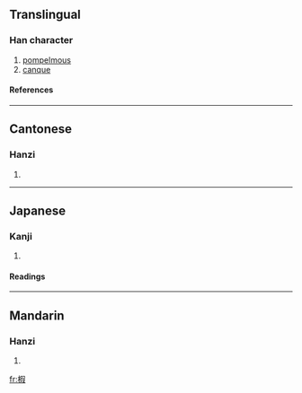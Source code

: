 ==Translingual==
===Han character===
{{Han char|rn=75|rad=木|as=09|sn=13|four=4794<sub>7</sub>|canj=木口尸水 (DRSE)}}
# [[pompelmous]]
# [[canque]]
====References====
{{Han ref|kx=0537.240|dkj=15076|dj=0925.090|hdz=21257.020|uh=6935|ud=26933|bh=DDD9|bd=56793}}

----
==Cantonese==
===Hanzi===
{{yue-hanzi|jyut=|y=ga2}}
# {{defn|Cantonese}}

----
==Japanese==
===Kanji===
{{ja-kanji|grade=|rs=木09}}
# {{defn|Japanese}} 
====Readings====
{{ja-readings|on=[[か]] (ka), [[け]] (ke), [[げ]] (ge)|kun=[[くい]] (kui)}}

----
==Mandarin==
===Hanzi===
{{cmn-hanzi|pin=[[jiǎ]] (jia3)|wg=chia<sup>3</sup>}}
# {{defn|Mandarin}}

[[fr:椵]]